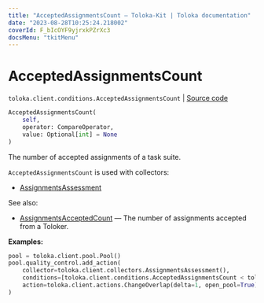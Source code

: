 ```yaml
---
title: "AcceptedAssignmentsCount — Toloka-Kit | Toloka documentation"
date: "2023-08-28T10:25:24.218002"
coverId: F_bIcOYF9yjrxkPZrXc3
docsMenu: "tkitMenu"
---
```


# AcceptedAssignmentsCount

`toloka.client.conditions.AcceptedAssignmentsCount` | [Source code](https://github.com/Toloka/toloka-kit/blob/v1.2.1/src/client/conditions.py#L82)

```python
AcceptedAssignmentsCount(
    self,
    operator: CompareOperator,
    value: Optional[int] = None
)
```

The number of accepted assignments of a task suite.

`AcceptedAssignmentsCount` is used with collectors:
- [AssignmentsAssessment](/docs/toloka-kit/reference/toloka.client.collectors.AssignmentsAssessment)

See also:

- [AssignmentsAcceptedCount](/docs/toloka-kit/reference/toloka.client.conditions.AssignmentsAcceptedCount) — The number of assignments accepted from a Toloker.

**Examples:**

```python
pool = toloka.client.pool.Pool()
pool.quality_control.add_action(
    collector=toloka.client.collectors.AssignmentsAssessment(),
    conditions=[toloka.client.conditions.AcceptedAssignmentsCount < toloka.client.conditions.RejectedAssignmentsCount],
    action=toloka.client.actions.ChangeOverlap(delta=1, open_pool=True),
)
```